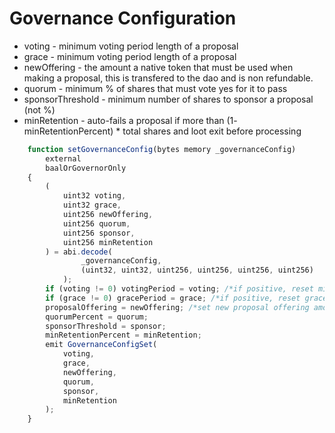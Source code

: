 # Governance Configuration

- voting - minimum voting period length of a proposal
- grace - minimum voting period length of a proposal
- newOffering - the amount a native token that must be used when making a proposal, this is transfered to the dao and is non refundable.
- quorum - minimum % of shares that must vote yes for it to pass
- sponsorThreshold - minimum number of shares to sponsor a proposal (not %)
- minRetention - auto-fails a proposal if more than (1- minRetentionPercent) \* total shares and loot exit before processing


```js
    function setGovernanceConfig(bytes memory _governanceConfig)
        external
        baalOrGovernorOnly
    {
        (
            uint32 voting,
            uint32 grace,
            uint256 newOffering,
            uint256 quorum,
            uint256 sponsor,
            uint256 minRetention
        ) = abi.decode(
                _governanceConfig,
                (uint32, uint32, uint256, uint256, uint256, uint256)
            );
        if (voting != 0) votingPeriod = voting; /*if positive, reset min. voting periods to first `value`*/
        if (grace != 0) gracePeriod = grace; /*if positive, reset grace period to second `value`*/
        proposalOffering = newOffering; /*set new proposal offering amount */
        quorumPercent = quorum;
        sponsorThreshold = sponsor;
        minRetentionPercent = minRetention;
        emit GovernanceConfigSet(
            voting,
            grace,
            newOffering,
            quorum,
            sponsor,
            minRetention
        );
    }
```
